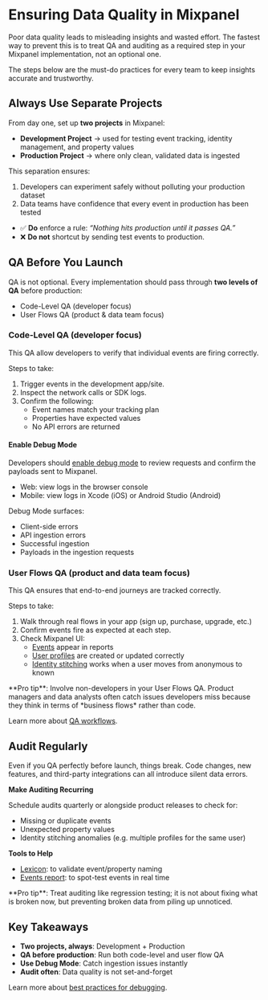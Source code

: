 
# Ensuring Data Quality in Mixpanel

Poor data quality leads to misleading insights and wasted effort. The fastest way to prevent this is to treat QA and auditing as a required step in your Mixpanel implementation, not an optional one.

The steps below are the must-do practices for every team to keep insights accurate and trustworthy.

## Always Use Separate Projects

From day one, set up **two projects** in Mixpanel:
- **Development Project** → used for testing event tracking, identity management, and property values
- **Production Project** → where only clean, validated data is ingested

This separation ensures:
1.  Developers can experiment safely without polluting your production dataset
2.  Data teams have confidence that every event in production has been tested

- ✅ **Do** enforce a rule: *“Nothing hits production until it passes QA.”*
- ❌ **Do not** shortcut by sending test events to production.  


## QA Before You Launch

QA is not optional. Every implementation should pass through **two levels of QA** before production:

- Code-Level QA (developer focus)
- User Flows QA (product & data team focus)

### Code-Level QA (developer focus)

This QA allow developers to verify that individual events are firing correctly.

Steps to take:

1. Trigger events in the development app/site.
2. Inspect the network calls or SDK logs.
3. Confirm the following:
    - Event names match your tracking plan
    - Properties have expected values
    - No API errors are returned

#### Enable Debug Mode

Developers should [enable debug mode](/docs/tracking-best-practices/debugging#enable-debug-mode) to review requests and confirm the payloads sent to Mixpanel.

- Web: view logs in the browser console
- Mobile: view logs in Xcode (iOS) or Android Studio (Android)

Debug Mode surfaces:
- Client-side errors
- API ingestion errors
- Successful ingestion
- Payloads in the ingestion requests

### User Flows QA (product and data team focus)

This QA ensures that end-to-end journeys are tracked correctly.

Steps to take:

1. Walk through real flows in your app (sign up, purchase, upgrade, etc.)
2. Confirm events fire as expected at each step.
3. Check Mixpanel UI:
    - [Events](/docs/tracking-best-practices/debugging#debugging-with-events) appear in reports
    - [User profiles](/docs/tracking-best-practices/debugging#debugging-with-user-profiles) are created or updated correctly
    - [Identity stitching](/docs/tracking-methods/id-management/identifying-users-simplified) works when a user moves from anonymous to known

<Callout type="info">
**Pro tip**: Involve non-developers in your User Flows QA. Product managers and data analysts often catch issues developers miss because they think in terms of *business flows* rather than code.
</Callout>

Learn more about [QA workflows](/docs/tracking-best-practices/debugging).

## Audit Regularly

Even if you QA perfectly before launch, things break. Code changes, new features, and third-party integrations can all introduce silent data errors.

**Make Auditing Recurring**

Schedule audits quarterly or alongside product releases to check for:

- Missing or duplicate events
- Unexpected property values
- Identity stitching anomalies (e.g. multiple profiles for the same user)

**Tools to Help**

- [Lexicon](/docs/data-governance/lexicon): to validate event/property naming
- [Events report](/docs/tracking-best-practices/debugging#debugging-with-events): to spot-test events in real time

<Callout type="info">
**Pro tip**: Treat auditing like regression testing; it is not about fixing what is broken now, but preventing broken data from piling up unnoticed.
</Callout>

## Key Takeaways

- **Two projects, always**: Development + Production
- **QA before production**: Run both code-level and user flow QA
- **Use Debug Mode**: Catch ingestion issues instantly
- **Audit often**: Data quality is not set-and-forget

Learn more about [best practices for debugging](/docs/tracking-best-practices/debugging).